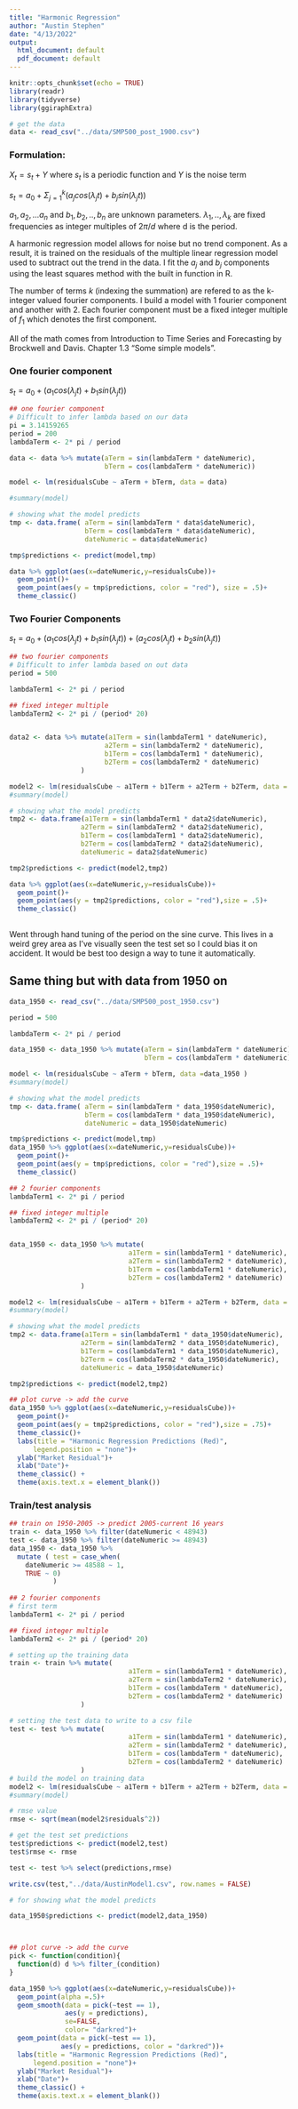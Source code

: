```yaml
---
title: "Harmonic Regression"
author: "Austin Stephen"
date: "4/13/2022"
output:
  html_document: default
  pdf_document: default
---
```


```r
knitr::opts_chunk$set(echo = TRUE)
library(readr)
library(tidyverse)
library(ggiraphExtra) 
```

```r
# get the data
data <- read_csv("../data/SMP500_post_1900.csv")
```

### Formulation:
$X_t = s_t + Y$ where $s_t$ is a periodic function and $Y$ is the noise term

$s_t = a_0 + \Sigma_{j=1}^k(a_j cos(\lambda_jt)+b_jsin(\lambda_j t))$

$a_1,a_2,...a_n$ and $b_1, b_2, ..,b_n$ are unknown parameters. $\lambda_1,..,\lambda_k$ are fixed frequencies as integer multiples of $2\pi / d$ where d is the period.


A harmonic regression model allows for noise but no trend component.
As a result, it is trained on the residuals of the multiple linear regression model used to subtract out the trend in the data. I fit the $a_j$ and $b_j$ components using the 
least squares method with the built in function in R.

The number of terms $k$ (indexing the summation) are refered to as the k-integer valued fourier components. I build a model with 1 fourier component and another with 2. Each fourier component must be 
a fixed integer multiple of $f_1$ which denotes the first component.

All of the math comes from Introduction to Time Series and Forecasting by Brockwell and Davis. Chapter 1.3 "Some simple models".


### One fourier component  

$s_t = a_0 + (a_1 cos(\lambda_jt)+b_1sin(\lambda_j t))$

```r
## one fourier component
# Difficult to infer lambda based on our data
pi = 3.14159265
period = 200
lambdaTerm <- 2* pi / period

data <- data %>% mutate(aTerm = sin(lambdaTerm * dateNumeric),
                        bTerm = cos(lambdaTerm * dateNumeric))

model <- lm(residualsCube ~ aTerm + bTerm, data = data)

#summary(model)

# showing what the model predicts
tmp <- data.frame( aTerm = sin(lambdaTerm * data$dateNumeric),
                   bTerm = cos(lambdaTerm * data$dateNumeric),
                   dateNumeric = data$dateNumeric)

tmp$predictions <- predict(model,tmp)

data %>% ggplot(aes(x=dateNumeric,y=residualsCube))+
  geom_point()+
  geom_point(aes(y = tmp$predictions, color = "red"), size = .5)+
  theme_classic()
```

### Two Fourier Components   

$s_t = a_0 + (a_1 cos(\lambda_jt)+b_1sin(\lambda_j t)) + (a_2 cos(\lambda_jt)+b_2sin(\lambda_j t))$

```r
## two fourier components
# Difficult to infer lambda based on out data
period = 500

lambdaTerm1 <- 2* pi / period

## fixed integer multiple
lambdaTerm2 <- 2* pi / (period* 20)


data2 <- data %>% mutate(a1Term = sin(lambdaTerm1 * dateNumeric),
                        a2Term = sin(lambdaTerm2 * dateNumeric),
                        b1Term = cos(lambdaTerm1 * dateNumeric),
                        b2Term = cos(lambdaTerm2 * dateNumeric)
                  )

model2 <- lm(residualsCube ~ a1Term + b1Term + a2Term + b2Term, data = data2)
#summary(model)

# showing what the model predicts
tmp2 <- data.frame(a1Term = sin(lambdaTerm1 * data2$dateNumeric),
                  a2Term = sin(lambdaTerm2 * data2$dateNumeric),
                  b1Term = cos(lambdaTerm1 * data2$dateNumeric),
                  b2Term = cos(lambdaTerm2 * data2$dateNumeric),
                  dateNumeric = data2$dateNumeric)

tmp2$predictions <- predict(model2,tmp2)

data %>% ggplot(aes(x=dateNumeric,y=residualsCube))+
  geom_point()+
  geom_point(aes(y = tmp2$predictions, color = "red"),size = .5)+  
  theme_classic()
  
```

Went through hand tuning of the period on the sine curve. This lives in a weird grey area as I've visually seen the test set so I could bias it on accident. It would be best too design a way to tune it automatically.

## Same thing but with data from 1950 on
```r
data_1950 <- read_csv("../data/SMP500_post_1950.csv")
```

```r
period = 500

lambdaTerm <- 2* pi / period

data_1950 <- data_1950 %>% mutate(aTerm = sin(lambdaTerm * dateNumeric),
                                  bTerm = cos(lambdaTerm * dateNumeric))

model <- lm(residualsCube ~ aTerm + bTerm, data =data_1950 )
#summary(model)

# showing what the model predicts
tmp <- data.frame( aTerm = sin(lambdaTerm * data_1950$dateNumeric),
                   bTerm = cos(lambdaTerm * data_1950$dateNumeric),
                   dateNumeric = data_1950$dateNumeric)

tmp$predictions <- predict(model,tmp)
data_1950 %>% ggplot(aes(x=dateNumeric,y=residualsCube))+
  geom_point()+
  geom_point(aes(y = tmp$predictions, color = "red"),size = .5)+ 
  theme_classic()
```

```r
## 2 fourier components
lambdaTerm1 <- 2* pi / period

## fixed integer multiple
lambdaTerm2 <- 2* pi / (period* 20)


data_1950 <- data_1950 %>% mutate(
                              a1Term = sin(lambdaTerm1 * dateNumeric),
                              a2Term = sin(lambdaTerm2 * dateNumeric),
                              b1Term = cos(lambdaTerm1 * dateNumeric),
                              b2Term = cos(lambdaTerm2 * dateNumeric)
                  )

model2 <- lm(residualsCube ~ a1Term + b1Term + a2Term + b2Term, data = data_1950)
#summary(model)

# showing what the model predicts
tmp2 <- data.frame(a1Term = sin(lambdaTerm1 * data_1950$dateNumeric),
                  a2Term = sin(lambdaTerm2 * data_1950$dateNumeric),
                  b1Term = cos(lambdaTerm1 * data_1950$dateNumeric),
                  b2Term = cos(lambdaTerm2 * data_1950$dateNumeric),
                  dateNumeric = data_1950$dateNumeric)

tmp2$predictions <- predict(model2,tmp2)

## plot curve -> add the curve 
data_1950 %>% ggplot(aes(x=dateNumeric,y=residualsCube))+
  geom_point()+
  geom_point(aes(y = tmp2$predictions, color = "red"),size = .75)+
  theme_classic()+
  labs(title = "Harmonic Regression Predictions (Red)",
      legend.position = "none")+
  ylab("Market Residual")+
  xlab("Date")+
  theme_classic() +
  theme(axis.text.x = element_blank())
```

### Train/test analysis

```r
## train on 1950-2005 -> predict 2005-current 16 years
train <- data_1950 %>% filter(dateNumeric < 48943)
test <- data_1950 %>% filter(dateNumeric >= 48943)
data_1950 <- data_1950 %>% 
  mutate ( test = case_when(
    dateNumeric >= 48588 ~ 1,
    TRUE ~ 0)
           )
                            
## 2 fourier components
# first term
lambdaTerm1 <- 2* pi / period

## fixed integer multiple
lambdaTerm2 <- 2* pi / (period* 20)

# setting up the training data
train <- train %>% mutate(
                              a1Term = sin(lambdaTerm1 * dateNumeric),
                              a2Term = sin(lambdaTerm2 * dateNumeric),
                              b1Term = cos(lambdaTerm * dateNumeric),
                              b2Term = cos(lambdaTerm2 * dateNumeric)
                  )

# setting the test data to write to a csv file
test <- test %>% mutate(
                              a1Term = sin(lambdaTerm1 * dateNumeric),
                              a2Term = sin(lambdaTerm2 * dateNumeric),
                              b1Term = cos(lambdaTerm * dateNumeric),
                              b2Term = cos(lambdaTerm2 * dateNumeric)
                  )
# build the model on training data
model2 <- lm(residualsCube ~ a1Term + b1Term + a2Term + b2Term, data = train)
#summary(model)

# rmse value
rmse <- sqrt(mean(model2$residuals^2))

# get the test set predictions
test$predictions <- predict(model2,test)
test$rmse <- rmse

test <- test %>% select(predictions,rmse)

write.csv(test,"../data/AustinModel1.csv", row.names = FALSE)

# for showing what the model predicts

data_1950$predictions <- predict(model2,data_1950)



## plot curve -> add the curve 
pick <- function(condition){
  function(d) d %>% filter_(condition)
}

data_1950 %>% ggplot(aes(x=dateNumeric,y=residualsCube))+
  geom_point(alpha =.5)+
  geom_smooth(data = pick(~test == 1),
              aes(y = predictions),
              se=FALSE,
              color= "darkred")+
  geom_point(data = pick(~test == 1),
             aes(y = predictions, color = "darkred"))+
  labs(title = "Harmonic Regression Predictions (Red)",
      legend.position = "none")+
  ylab("Market Residual")+
  xlab("Date")+
  theme_classic() +
  theme(axis.text.x = element_blank())
```

